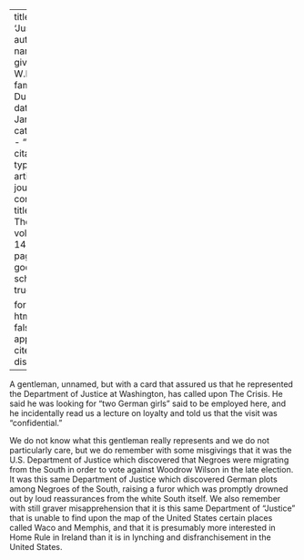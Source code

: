 
---
title: 'Justice'
author:
  - name:
      given: W.E.B.
      family: Du Bois
date: Jan. 1917
categories: 
  - ""
citation: 
  type: article-journal
  container-title: The Crisis
  volume: 14
  issue: 3
  page: 112
google-scholar: true

format:
  html:
    toc: false
    appendix-cite-as: display
---



A gentleman, unnamed, but with a card that assured us that he represented the Department of Justice at Washington, has called upon <span class="small-caps">The Crisis</span>. He said he was looking for "two German girls" said to be employed here, and he incidentally read us a lecture on loyalty and told us that the visit was "confidential." 

We do not know what this gentleman really represents and we do not particularly care, but we do remember with some misgivings that it was the U.S. Department of Justice which discovered that Negroes were migrating from the South in order to vote against Woodrow Wilson in the late election. It was this same Department of Justice which discovered German plots among Negroes of the South, raising a furor which was promptly drowned out by loud reassurances from the white South itself. We also remember with still graver misapprehension that it is this same Department of "Justice" that is unable to find upon the map of the United States certain places called Waco and Memphis, and that it is presumably more interested in Home Rule in Ireland than it is in lynching and disfranchisement in the United States. 

